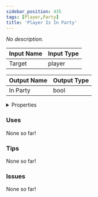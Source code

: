 ```yaml
---
sidebar_position: 435
tags: [Player,Party]
title: 'Player Is In Party'
---
```


*No description.*




<EsbSvg />

| Input Name | Input Type |
|-----------|-----------|
| Target | player |

| Output Name | Output Type |
|-----------|-----------|
| In Party | bool |


<details>
  <summary>Properties</summary>
  <div>
    <div>
    <table>
      <thead>
        <tr>
          <th>Is beta required?</th>
          <th>❌</th>
        </tr>
        <tr>
          <th>Is this chip a trolling risk?</th>
          <th>❌</th>
        </tr>
        <tr>
          <th>Is this chip a role assignment risk?</th>
          <th>❌</th>
        </tr>
        <tr>
          <th>Chip UUID</th>
          <th>7e6788b0-08a1-4c76-b591-9c8460bcf925</th>
        </tr>
      </thead>
    </table>
    </div>
  </div>
</details>

### Uses

None so far!

### Tips

None so far!

### Issues

None so far!